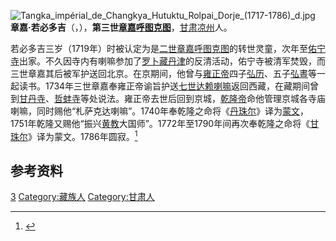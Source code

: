 [[File:Tangka_impérial_de_Changkya_Hutuktu_Rolpai_Dorje_(1717-1786)_d.jpg|thumb]]
'''章嘉·若必多吉'''（{{bo|z=ལྕང་སྐྱ་རོལ་པའི་རྡོ་རྗེ་|w=lcang skya rol pa'i rdo rje}}，{{bd|1717年||1786年}}），'''第三世[[章嘉呼图克图|章嘉呼图克图]]'''，[[甘肃|甘肃]][[凉州|凉州]]人。

若必多吉三岁（1719年）时被认定为是[[二世章嘉呼图克图|二世章嘉呼图克图]]的转世灵童，次年至[[佑宁寺|佑宁寺]]出家。不久因寺内有喇嘛参加了[[罗卜藏丹津|罗卜藏丹津]]的反清活动，佑宁寺被清军焚毁，而三世章嘉其后被军护送回北京。在京期间，他曾与[[雍正帝|雍正帝]]四子[[弘历|弘历]]、五子[[弘晝|弘晝]]等一起读书。1734年三世章嘉奉雍正帝谕旨护送[[第七世达赖喇嘛·格桑嘉措|七世达赖喇嘛]]返回西藏，在藏期间曾到[[甘丹寺|甘丹寺]]、[[哲蚌寺|哲蚌寺]]等处说法。雍正帝去世后回到京城，[[乾隆帝|乾隆帝]]命他管理京城各寺庙喇嘛，同时赐他“札萨克达喇嘛”。1740年奉乾隆之命将《[[丹珠尔|丹珠尔]]》译为[[蒙文|蒙文]]，1751年乾隆又赐他“振兴[[黄教|黄教]]大国师”。1772年至1790年间再次奉乾隆之命将《[[甘珠尔|甘珠尔]]》译为蒙文。1786年圆寂。<ref>{{cite book|title=《中国藏传佛教名僧录》|publisher=甘肃民族出版社|author=唐景福}}</ref>

== 参考资料 ==
{{reflist}}
{{Changkya Khutukhtus}}
{{宗教人物小作品}}

[[Category:章嘉呼图克图|3]]
[[Category:藏族人|Category:藏族人]]
[[Category:甘肃人|Category:甘肃人]]